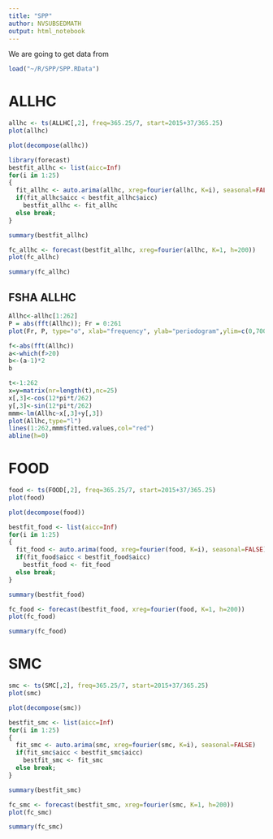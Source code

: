 ```yaml
---
title: "SPP"
author: NVSUBSEDMATH
output: html_notebook
---
```

We are going to get data from 

```r
load("~/R/SPP/SPP.RData")
```

# ALLHC

```r
allhc <- ts(ALLHC[,2], freq=365.25/7, start=2015+37/365.25)
plot(allhc)
```

```r
plot(decompose(allhc))
```


```r
library(forecast)
bestfit_allhc <- list(aicc=Inf)
for(i in 1:25)
{
  fit_allhc <- auto.arima(allhc, xreg=fourier(allhc, K=i), seasonal=FALSE)
  if(fit_allhc$aicc < bestfit_allhc$aicc)
    bestfit_allhc <- fit_allhc
  else break;
}
```


```r
summary(bestfit_allhc)
```


```r
fc_allhc <- forecast(bestfit_allhc, xreg=fourier(allhc, K=1, h=200))
plot(fc_allhc)
```


```r
summary(fc_allhc)
```

## FSHA ALLHC

```r
Allhc<-allhc[1:262]
P = abs(fft(Allhc)); Fr = 0:261
plot(Fr, P, type="o", xlab="frequency", ylab="periodogram",ylim=c(0,700))
```

```r
f<-abs(fft(Allhc))
a<-which(f>20)
b<-(a-1)*2
b
```

```r
t<-1:262
x=y=matrix(nr=length(t),nc=25)
x[,3]<-cos(12*pi*t/262)
y[,3]<-sin(12*pi*t/262)
mmm<-lm(Allhc~x[,3]+y[,3])
plot(Allhc,type="l")
lines(1:262,mmm$fitted.values,col="red")
abline(h=0)
```

# FOOD

```r
food <- ts(FOOD[,2], freq=365.25/7, start=2015+37/365.25)
plot(food)
```

```r
plot(decompose(food))
```

```r
bestfit_food <- list(aicc=Inf)
for(i in 1:25)
{
  fit_food <- auto.arima(food, xreg=fourier(food, K=i), seasonal=FALSE)
  if(fit_food$aicc < bestfit_food$aicc)
    bestfit_food <- fit_food
  else break;
}
```

```r
summary(bestfit_food)
```

```r
fc_food <- forecast(bestfit_food, xreg=fourier(food, K=1, h=200))
plot(fc_food)
```

```r
summary(fc_food)
```

# SMC

```r
smc <- ts(SMC[,2], freq=365.25/7, start=2015+37/365.25)
plot(smc)
```

```r
plot(decompose(smc))
```

```r
bestfit_smc <- list(aicc=Inf)
for(i in 1:25)
{
  fit_smc <- auto.arima(smc, xreg=fourier(smc, K=i), seasonal=FALSE)
  if(fit_smc$aicc < bestfit_smc$aicc)
    bestfit_smc <- fit_smc
  else break;
}
```

```r
summary(bestfit_smc)
```

```r
fc_smc <- forecast(bestfit_smc, xreg=fourier(smc, K=1, h=200))
plot(fc_smc)
```

```r
summary(fc_smc)
```